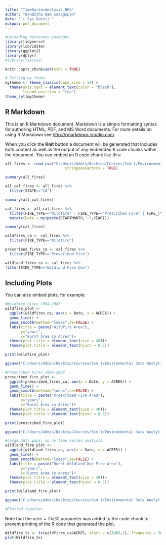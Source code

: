 ```yaml
---
title: "TimeSeriesAnalysis_NRS"
author: "Nanditha Ram Satagopan"
date: "`r Sys.Date()`"
output: pdf_document
---
```


```r
#Uploading necessary packages
library(tidyverse)
library(lubridate)
library(ggplot2)
library(dplyr)
#library(tseries)

knitr::opts_chunk$set(echo = TRUE)

# Setting my theme
mytheme <- theme_classic(base_size = 14) +
  theme(axis.text = element_text(color = "black"), 
        legend.position = "top")
theme_set(mytheme)
```

## R Markdown

This is an R Markdown document. Markdown is a simple formatting syntax for authoring HTML, PDF, and MS Word documents. For more details on using R Markdown see <http://rmarkdown.rstudio.com>.

When you click the **Knit** button a document will be generated that includes both content as well as the output of any embedded R code chunks within the document. You can embed an R code chunk like this:

```r
all_fires <- read.csv("C:/Users/Admin/Desktop/Courses/Sem 1/Environmental Data Analytics/EDAProject_Go_Merritt_Satagopan/Data/Processed/US_FireData_Processed.csv",
                           stringsAsFactors = TRUE)

summary(all_fires)

all_cal_fires <- all_fires %>%
  filter(STATE=="CA")

summary(all_cal_fires)

cal_fires <- all_cal_fires %>%
  filter(FIRE_TYPE=="Wildfire" | FIRE_TYPE=="Prescribed Fire" | FIRE_TYPE=="Wildland Fire Use") %>%
  mutate(Date = my(paste(STARTMONTH,"-",YEAR)))

summary(cal_fires)

wildfires_ca <- cal_fires %>%
  filter(FIRE_TYPE=="Wildfire")

prescribed_fires_ca <- cal_fires %>%
  filter(FIRE_TYPE=="Prescribed Fire")

wildland_fires_ca <- cal_fires %>%
filter(FIRE_TYPE=="Wildland Fire Use")

```

## Including Plots

You can also embed plots, for example:

```r
#Wildfire Fires 1984-2007
wildfire_plot <- 
  ggplot(wildfires_ca, aes(x = Date, y = ACRES)) +
  geom_line() +
  geom_smooth(method="loess",se=FALSE) +
  labs(title = paste("Wildfire Area"),
       y="years",
       x="Burnt Area in Acres")+
  theme(plot.title = element_text(size = 40))+
  theme(plot.title = element_text(hjust = 0.5))

print(wildfire_plot)

ggsave("C:/Users/Admin/Desktop/Courses/Sem 1/Environmental Data Analytics/EDAProject_Go_Merritt_Satagopan/Output/wildfire_plot.jpg", wildfire_plot, height = 7, width = 8, units = "in", dpi = 300)

#Prescribed Fires 1984-2007
prescribed_fire_plot <- 
  ggplot(prescribed_fires_ca, aes(x = Date, y = ACRES)) +
  geom_line() +
  geom_smooth(method="loess",se=FALSE) +
  labs(title = paste("Prescribed Fire Area"),
       y="years",
       x="Burnt Area in Acres")+
  theme(plot.title = element_text(size = 40))+
  theme(plot.title = element_text(hjust = 0.5))

print(prescribed_fire_plot)

ggsave("C:/Users/Admin/Desktop/Courses/Sem 1/Environmental Data Analytics/EDAProject_Go_Merritt_Satagopan/Output/prescribed_fire_plot.jpg", prescribed_fire_plot, height = 7, width = 8, units = "in", dpi = 300)

#Large data gaps, so no time series analysis
wildland_fire_plot <-
  ggplot(wildland_fires_ca, aes(x = Date, y = ACRES)) +
  geom_line() +
  geom_smooth(method="loess",se=FALSE) +
  labs(title = paste("Burnt Wildland Use Fire Area"),
       y="years",
       x="Burnt Area in Acres")+
  theme(plot.title = element_text(size = 40))+
  theme(plot.title = element_text(hjust = 0.5))

print(wildland_fire_plot)

ggsave("C:/Users/Admin/Desktop/Courses/Sem 1/Environmental Data Analytics/EDAProject_Go_Merritt_Satagopan/Output/wildland_fire_plot.jpg", wildland_fire_plot, height = 7, width = 8, units = "in", dpi = 300)

```
```r
#Plotted together


```

Note that the `echo = FALSE` parameter was added to the code chunk to prevent printing of the R code that generated the plot.
```r

Wildfire_ts <- ts(wildfires_ca$ACRES, start = c(1985,1), frequency = 365)
plot(Wildfire_ts)

```
